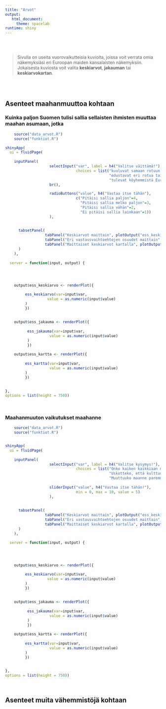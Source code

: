 ```yaml
---
title: "Arvot"
output: 
   html_document:
     theme: spacelab 
runtime: shiny
---
```


</br>
</br>

>Sivulla on useita vuorovaikutteisia kuvioita, joissa voit verrata omia näkemyksiäsi eri Euroopan maiden kansalaisten näkemyksiin. Jokaisesta kuviosta voit valita **keskiarvot**, **jakauman** tai **keskiarvokartan**.


</br>
</br>



## Asenteet maahanmuuttoa kohtaan

### Kuinka paljon Suomen tulisi sallia sellaisten ihmisten muuttaa maahan asumaan, jotka

```r
    source("data_arvot.R")
    source("funktiot.R")

shinyApp(
  ui = fluidPage(
    
    inputPanel(
                    selectInput("var", label = h4("Valitse väittämä!"), width = "600px", 
                                choices = list("kuuluvat samaan rotuun tai etniseen ryhmään kuin useimmat maanne kansalaiset?" = "df$imsmetn", 
                                               "edustavat eri rotua tai etnistä alkuperää kuin useimmat maanne kansalaiset?" = "df$imdfetn",
                                               "tulevat köyhemmistä Euroopan ulkopuolisista maista?"="df$impcntr")),
                    br(),

                    radioButtons("value", h4("Vastaa itse tähän"),
                                c("Pitäisi sallia paljon"=4,
                                  "Pitäisi sallia melko paljon"=3,
                                  "Pitäisi sallia vähän"=2,
                                  "Ei pitäisi sallia lainkaan"=1))
                    ),
                  
                  
      tabsetPanel(
                  tabPanel("Keskiarvot maittain", plotOutput("ess_keskiarvo", height="450px",width="100%")), 
                  tabPanel("Eri vastausvaihtoehtojen osuudet maittain", plotOutput("ess_jakauma", height="450px",width="100%")),
                  tabPanel("Maittaiset keskiarvot kartalla", plotOutput("ess_kartta", height="450px",width="100%"))
      )
    ),
  
  server = function(input, output) {
    


    
    output$ess_keskiarvo <- renderPlot({

         ess_keskiarvo(var=input$var,
                   value = as.numeric(input$value)
         )
         })
  
  
    output$ess_jakauma <- renderPlot({
    
          ess_jakauma(var=input$var,
                    value = as.numeric(input$value)
          )
          })
  
    output$ess_kartta <- renderPlot({
    
         ess_kartta(var=input$var,
                    value = as.numeric(input$value)
         )
         })
  

},
options = list(height = 750))
    
  
```




### Maahanmuuton vaikutukset maahanne


```r
    source("data_arvot.R")
    source("funktiot.R")


shinyApp(
  ui = fluidPage(
    
    inputPanel(
                    selectInput("var", label = h4("Valitse kysymys!"),  width="500px",
                                choices = list("Onko kaiken kaikkiaan mielestänne haitaksi vai eduksi maanne taloudelle, että muista maista muuttaa ihmisiä maahanne? 0 tarkoittaa haittaa taloudelle ja 10 etua taloudelle." = "df$imbgeco", 
                                               "Uskotteko, että kulttuurielämä maassanne heikentyy vai rikastuu, kun maahanne muuttaa ihmisiä muista maista? Nolla tarkoittaa että kulttuurielämä heikkenee ja 10 että rikastuu." = "df$imueclt",
                                               "Muuttuuko maanne paremmaksi vai huonommaksi paikaksi asua, kun muista maista muuttaa tänne ihmisiä? Nolla tarkoittaa että muuttuu huonommaksi ja 10 että paremmaksi paikaksi asua."="df$imwbcnt")),
                    
                    sliderInput("value", h4("Vastaa itse tähän!"),  
                                min = 0, max = 10, value = 5)
                    ),
                  
                  
      tabsetPanel(
                  tabPanel("Keskiarvot maittain", plotOutput("ess_keskiarvo", height="450px",width="100%")), 
                  tabPanel("Eri vastausvaihtoehtojen osuudet maittain", plotOutput("ess_jakauma", height="450px",width="100%")),
                  tabPanel("Maittaiset keskiarvot kartalla", plotOutput("ess_kartta", height="450px",width="100%"))
      )
    ),
  
  server = function(input, output) {
    


    
    output$ess_keskiarvo <- renderPlot({

         ess_keskiarvo(var=input$var,
                   value = as.numeric(input$value)
         )
         })
  
  
    output$ess_jakauma <- renderPlot({
    
          ess_jakauma(var=input$var,
                    value = as.numeric(input$value)
          )
          })
  
    output$ess_kartta <- renderPlot({
    
         ess_kartta(var=input$var,
                    value = as.numeric(input$value)
         )
         })
  

},
options = list(height = 750))
    
  
```


## Asenteet muita vähemmistöjä kohtaan


